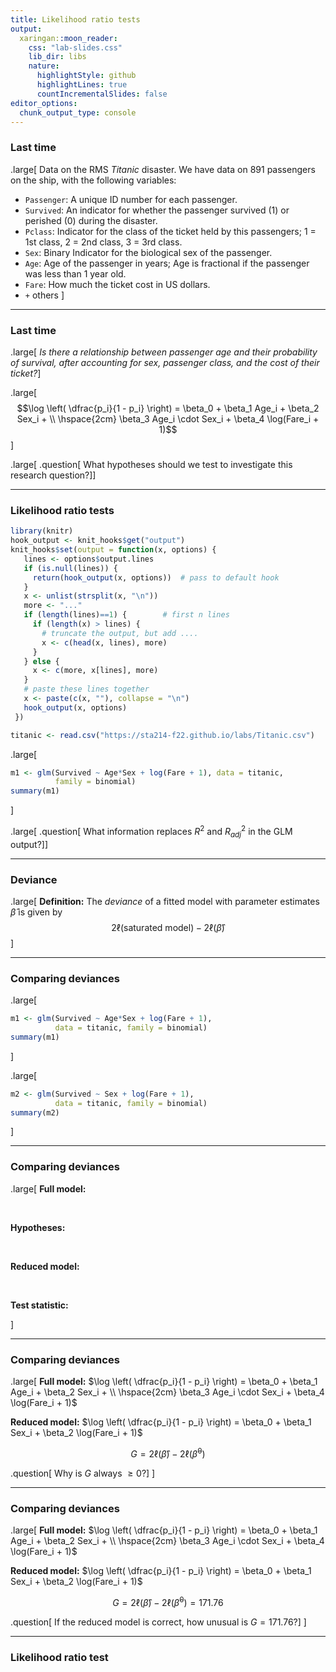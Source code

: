 ```yaml
---
title: Likelihood ratio tests
output:
  xaringan::moon_reader:
    css: "lab-slides.css"
    lib_dir: libs
    nature:
      highlightStyle: github
      highlightLines: true
      countIncrementalSlides: false
editor_options: 
  chunk_output_type: console
---
```


### Last time

.large[
Data on the RMS *Titanic* disaster. We have data on 891 passengers on the ship, with the following variables:

* `Passenger`: A unique ID number for each passenger.
* `Survived`: An indicator for whether the passenger survived (1) or perished (0) during the disaster.
* `Pclass`: Indicator for the class of the ticket held by this passengers; 1 = 1st class, 2 = 2nd class, 3 = 3rd class.
* `Sex`: Binary Indicator for the biological sex of the passenger.
* `Age`: Age of the passenger in years; Age is fractional if the passenger was less than 1 year old.
* `Fare`: How much the ticket cost in US dollars.
* `+` others
]

---

### Last time

.large[
*Is there a relationship between passenger age and their probability of survival, after accounting for sex, passenger class, and the cost of their ticket?*
]

.large[
$$\log \left( \dfrac{p_i}{1 - p_i} \right) = \beta_0 + \beta_1 Age_i + \beta_2 Sex_i + \\ \hspace{2cm} \beta_3 Age_i \cdot Sex_i + \beta_4 \log(Fare_i + 1)$$
]

.large[
.question[
What hypotheses should we test to investigate this research question?
]
]

---

### Likelihood ratio tests

```r
library(knitr)
hook_output <- knit_hooks$get("output")
knit_hooks$set(output = function(x, options) {
   lines <- options$output.lines
   if (is.null(lines)) {
     return(hook_output(x, options))  # pass to default hook
   }
   x <- unlist(strsplit(x, "\n"))
   more <- "..."
   if (length(lines)==1) {        # first n lines
     if (length(x) > lines) {
       # truncate the output, but add ....
       x <- c(head(x, lines), more)
     }
   } else {
     x <- c(more, x[lines], more)
   }
   # paste these lines together
   x <- paste(c(x, ""), collapse = "\n")
   hook_output(x, options)
 })

titanic <- read.csv("https://sta214-f22.github.io/labs/Titanic.csv")
```

.large[
```r
m1 <- glm(Survived ~ Age*Sex + log(Fare + 1), data = titanic, 
          family = binomial)
summary(m1)
```
]

.large[
.question[
What information replaces $R^2$ and $R^2_{adj}$ in the GLM output?
]
]

---

### Deviance

.large[
**Definition:** The *deviance* of a fitted model with parameter estimates $\widehat{\beta}$ is given by
$$2 \ell(\text{saturated model}) - 2 \ell(\widehat{\beta})$$
]

---

### Comparing deviances

.large[
```r
m1 <- glm(Survived ~ Age*Sex + log(Fare + 1), 
          data = titanic, family = binomial)
summary(m1)
```
]

.large[
```r
m2 <- glm(Survived ~ Sex + log(Fare + 1), 
          data = titanic, family = binomial)
summary(m2)
```
]

---

### Comparing deviances

.large[
**Full model:** 

</br>

**Hypotheses:** 

</br>

**Reduced model:**

</br>

**Test statistic:**

]

---

### Comparing deviances

.large[
**Full model:** $\log \left( \dfrac{p_i}{1 - p_i} \right) = \beta_0 + \beta_1 Age_i + \beta_2 Sex_i + \\ \hspace{2cm} \beta_3 Age_i \cdot Sex_i + \beta_4 \log(Fare_i + 1)$

**Reduced model:** $\log \left( \dfrac{p_i}{1 - p_i} \right) = \beta_0 + \beta_1 Sex_i + \beta_2 \log(Fare_i + 1)$

$$G = 2  \ell(\widehat{\beta}) - 2 \ell(\widehat{\beta}^0)$$

.question[
Why is $G$ always $\geq 0$?
]
]

---

### Comparing deviances

.large[
**Full model:** $\log \left( \dfrac{p_i}{1 - p_i} \right) = \beta_0 + \beta_1 Age_i + \beta_2 Sex_i + \\ \hspace{2cm} \beta_3 Age_i \cdot Sex_i + \beta_4 \log(Fare_i + 1)$

**Reduced model:** $\log \left( \dfrac{p_i}{1 - p_i} \right) = \beta_0 + \beta_1 Sex_i + \beta_2 \log(Fare_i + 1)$

$$G = 2 \ell(\widehat{\beta}) - 2 \ell(\widehat{\beta}^0) = 171.76$$

.question[
If the reduced model is correct, how unusual is $G = 171.76$?
]
]

---

### Likelihood ratio test

